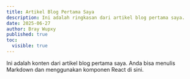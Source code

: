 ```yaml
---
title: Artikel Blog Pertama Saya
description: Ini adalah ringkasan dari artikel blog pertama saya.
date: 2025-06-27
author: Bray Wupxy
published: true
toc:
  visible: true
---
```


Ini adalah konten dari artikel blog pertama saya. Anda bisa menulis Markdown dan menggunakan komponen React di sini.
